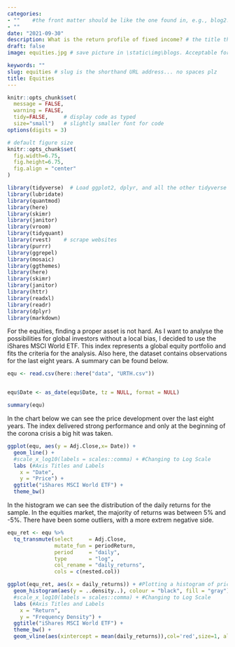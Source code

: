 ```yaml
---
categories:  
- ""    #the front matter should be like the one found in, e.g., blog2.md. It cannot be like the normal Rmd we used
- ""
date: "2021-09-30"
description: What is the return profile of fixed income? # the title that will show up once someone gets to this page
draft: false
image: equities.jpg # save picture in \static\img\blogs. Acceptable formats= jpg, jpeg, or png . Your iPhone pics wont work

keywords: ""
slug: equities # slug is the shorthand URL address... no spaces plz
title: Equities
---
```

  



```r
knitr::opts_chunk$set(
  message = FALSE, 
  warning = FALSE, 
  tidy=FALSE,     # display code as typed
  size="small")   # slightly smaller font for code
options(digits = 3)

# default figure size
knitr::opts_chunk$set(
  fig.width=6.75, 
  fig.height=6.75,
  fig.align = "center"
)
```


```r
library(tidyverse)  # Load ggplot2, dplyr, and all the other tidyverse packages
library(lubridate)
library(quantmod)
library(here)
library(skimr)
library(janitor)
library(vroom)
library(tidyquant)
library(rvest)    # scrape websites
library(purrr)  
library(ggrepel)
library(mosaic)
library(ggthemes)
library(here)
library(skimr)
library(janitor)
library(httr)
library(readxl)
library(readr)
library(dplyr)
library(markdown)

```

For the equities, finding a proper asset is not hard. As I want to analyse the possibilities for global investors without a local bias, I decided to use the iShares MSCI World ETF. This index represents a global equity portfolio and fits the criteria for the analysis. Also here, the dataset contains observations for the last eight years. A summary can be found below.

```r

equ <- read.csv(here::here("data", "URTH.csv"))


equ$Date <- as_date(equ$Date, tz = NULL, format = NULL)

summary(equ)


```

In the chart below we can see the price development over the last eight years. The index delivered strong performance and only at the beginning of the corona crisis a big hit was taken.

```r


ggplot(equ, aes(y = Adj.Close,x= Date)) +
  geom_line() +
  #scale_x_log10(labels = scales::comma) + #Changing to Log Scale
  labs (#Axis Titles and Labels
    x = "Date",
    y = "Price") +
  ggtitle("iShares MSCI World ETF") +
  theme_bw()
```

In the histogram we can see the distribution of the daily returns for the sample. In the equities market, the majority of returns was between 5% and -5%. There have been some outliers, with a more extrem negative side.

```r

equ_ret <- equ %>%
  tq_transmute(select     = Adj.Close, 
               mutate_fun = periodReturn, 
               period     = "daily", 
               type       = "log",
               col_rename = "daily_returns",
               cols = c(nested.col)) 

ggplot(equ_ret, aes(x = daily_returns)) + #Plotting a histogram of price
  geom_histogram(aes(y = ..density..), colour = "black", fill = "gray") +
  #scale_x_log10(labels = scales::comma) + #Changing to Log Scale
  labs (#Axis Titles and Labels
    x = "Return",
    y = "Frequency Density") +
  ggtitle("iShares MSCI World ETF") +
  theme_bw() +
  geom_vline(aes(xintercept = mean(daily_returns)),col='red',size=1, alpha = 0.6)

```

